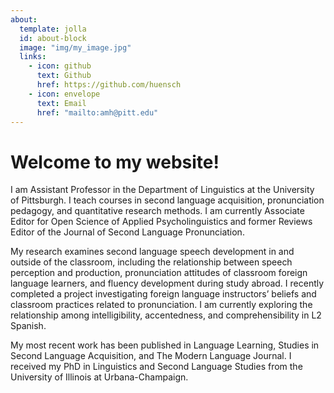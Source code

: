 ---
about:
  template: jolla
  id: about-block
  image: "img/my_image.jpg"
  links:
    - icon: github
      text: Github
      href: https://github.com/huensch
    - icon: envelope
      text: Email
      href: "mailto:amh@pitt.edu"  
---

::: {#about-block}
:::

# Welcome to my website!

I am Assistant Professor in the Department of Linguistics at the University of Pittsburgh. I teach courses in second language acquisition, pronunciation pedagogy, and quantitative research methods. I am currently Associate Editor for Open Science of Applied Psycholinguistics and former Reviews Editor of the Journal of Second Language Pronunciation.

My research examines second language speech development in and outside of the classroom, including the relationship between speech perception and production, pronunciation attitudes of classroom foreign language learners, and fluency development during study abroad. I recently completed a project investigating foreign language instructors’ beliefs and classroom practices related to pronunciation. I am currently exploring the relationship among intelligibility, accentedness, and comprehensibility in L2 Spanish.

My most recent work has been published in Language Learning, Studies in Second Language Acquisition, and The Modern Language Journal. I received my PhD in Linguistics and Second Language Studies from the University of Illinois at Urbana-Champaign.

